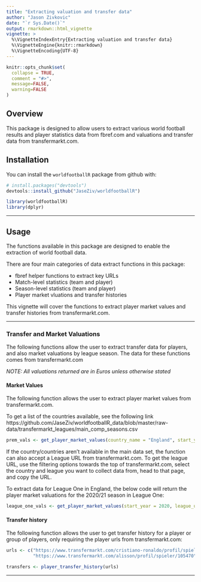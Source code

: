 ```yaml
---
title: "Extracting valuation and transfer data"
author: "Jason Zivkovic"
date: "`r Sys.Date()`"
output: rmarkdown::html_vignette
vignette: >
  %\VignetteIndexEntry{Extracting valuation and transfer data}
  %\VignetteEngine{knitr::rmarkdown}
  %\VignetteEncoding{UTF-8}
---
```


```r
knitr::opts_chunk$set(
  collapse = TRUE,
  comment = "#>",
  message=FALSE,
  warning=FALSE
)
```


## Overview

This package is designed to allow users to extract various world football results and player statistics data from fbref.com and valuations and transfer data from transfermarkt.com.


## Installation

You can install the `worldfootballR` package from github with:

```r
# install.packages("devtools")
devtools::install_github("JaseZiv/worldfootballR")
```

```r
library(worldfootballR)
library(dplyr)
```

***


## Usage

The functions available in this package are designed to enable the extraction of world football data.

There are four main categories of data extract functions in this package:

* fbref helper functions to extract key URLs
* Match-level statistics (team and player)
* Season-level statistics (team and player)
* Player market vluations and transfer histories

This vignette will cover the functions to extract player market values and transfer histories from transfermarkt.com.

***

### Transfer and Market Valuations

The following functions allow the user to extract transfer data for players, and also market valuations by league season. The data for these functions comes from transfermarkt.com

*NOTE: All valuations returned are in Euros unless otherwise stated*

#### Market Values

The following function allows the user to extract player market values from transfermarkt.com.

To get a list of the countries available, see the following link https://github.com/JaseZiv/worldfootballR_data/blob/master/raw-data/transfermarkt_leagues/main_comp_seasons.csv

```r
prem_vals <- get_player_market_values(country_name = "England", start_year = 2020)
```


If the country/countries aren't available in the main data set, the function can also accept a League URL from transfermarkt.com. To get the league URL, use the filtering options towards the top of transfermarkt.com, select the country and league you want to collect data from, head to that page, and copy the URL.

To extract data for League One in England, the below code will return the player market valuations for the 2020/21 season in League One:

```r
league_one_vals <- get_player_market_values(start_year = 2020, league_url = "https://www.transfermarkt.com/league-one/startseite/wettbewerb/GB3")
```



#### Transfer history

The following function allows the user to get transfer history for a player or group of players, only requiring the player urls from transfermarkt.com:

```r
urls <- c("https://www.transfermarkt.com/cristiano-ronaldo/profil/spieler/8198",
          "https://www.transfermarkt.com/alisson/profil/spieler/105470")

transfers <- player_transfer_history(urls)

```


***
